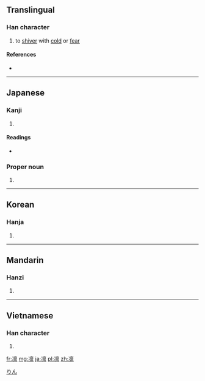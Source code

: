 {{also|凜}}
==Translingual==

===Han character===
{{Han char|rn=15|rad=冫|as=13|sn=15|four=|canj=戈一卜田火 (IMYWF)|ids=⿰[[冫]][[禀]]}}

# to [[shiver]] with [[cold]] or [[fear]]

====References====
* {{Han ref|kx=0133.430|dkj=01718|dj=0298.240|hdz=10301.120|uh=51DB|ud=20955}}

----

==Japanese==

===Kanji===
{{ja-kanji|grade=|rs=冫13}}

# {{defn|lang=ja|sort=冫13}}

====Readings====
* {{ja-readings|on=[[りん]] (rin)|kun=[[さむい]] (samui), [[すさまじい]] (susamajii), [[おそれる]] (osoreru)}}

===Proper noun===
{{ja-pos|k|proper|hira=りん|rom=Rin}}

# {{given name|female|lang=ja}}

[[Category:Japanese female given names|りん]]

----

==Korean==

===Hanja===
{{ko-hanja|hangeul=름|rv=reum|mr=rŭm|y=lum}}

# {{defn|lang=ko|sort=冫13}}

----

==Mandarin==

===Hanzi===
{{cmn-hanzi|tra=凜|pin=[[lǐn]] ([[lin3]])|wg=lin<sup>3</sup>}}

# {{defn|lang=cmn|sort=冫13}}

----

==Vietnamese==

===Han character===
{{vi-hantu|[[lẫm]]|rs=冫13}}

# {{defn|lang=vi|sort=冫13}}

[[fr:凛]]
[[mg:凛]]
[[ja:凛]]
[[pl:凛]]
[[zh:凛]]